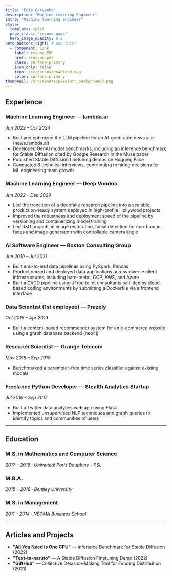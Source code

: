 ```yaml
---
title: "Eole Cervenka"
description: "Machine Learning Engineer"
intro: "Machine learning engineer"
style:
  template: split
  page_class: "resume-page"
  hero_image_opacity: 0.5
hero_buttons_right: # Add this!
  - component: Link
    label: resume.PDF
    href: /resume.pdf
    class: surface-primary
    icon_only: false
    icon: /src/icons/download.svg
    color: surface-primary
thumbnail: /src/assets/pixelart_background2.png
---
```


## Experience

### Machine Learning Engineer — lambda.ai 
*Jun 2022 – Oct 2024*  
- Built and optimized the LLM pipeline for an AI-generated news site (news.lambda.ai)  
- Developed GenAI model benchmarks, including an inference benchmark for Stable Diffusion cited by Google Research in the Muse paper
- Published Stable Diffusion finetuning demos on Hugging Face
- Conducted 8 technical interviews, contributing to hiring decisions for ML engineering
team growth

### Machine Learning Engineer — Deep Voodoo
*Jun 2022 – Dec 2023*  
- Led the transition of a deepfake research pipeline into a scalable, production-ready system deployed in high-profile Hollywood projects
- Improved the robustness and deployment speed of the pipeline by versioning and containerizing model training
- Led R&D projects in image restoration, facial detection for non-human faces and image generation with controllable camera angle

### AI Software Engineer — Boston Consulting Group  
*Jun 2019 – Jul 2021*  
- Built end-to-end data pipelines using PySpark, Pandas
- Productionized and deployed data applications across diverse client infrastructures, including bare-metal, GCP, AWS, and Azure
- Built a CI/CD pipeline using JFrog to let consultants self-deploy cloud-based coding environments by submitting a Dockerfile via a frontend interface

### Data Scientist (1st employee) — Prazely  
*Oct 2018 – Apr 2019*  
- Built a content-based recommender system for an e-commerce website using a graph database backend (neo4j)

### Research Scientist — Orange Telecom  
*May 2018 – Sep 2018*  
- Benchmarked a parameter-free time series classifier against existing models

### Freelance Python Developer — Stealth Analytics Startup  
*Jul 2016 – Sep 2017*  
- Built a Twitter data analytics web app using Flask
- Implemented unsupervised NLP techniques and graph queries to identify topics and
communities of users

---

## Education

### M.S. in Mathematics and Computer Science  
*2017 – 2018 · Université Paris Dauphine - PSL*

### M.B.A.  
*2015 – 2016 · Bentley University*

### M.S. in Management  
*2011 – 2014 · NEOMA Business School*

---

## Articles and Projects

- **"All You Need Is One GPU"** — Inference Benchmark for Stable Diffusion (2022)  
- **"Text-to-naruto"** — A Stable Diffusion Finetuning Demo (2022)  
- **"GiftHub"** — Collective Decision-Making Tool for Funding Distribution (2021)
